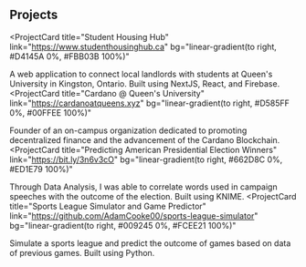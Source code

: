 ## Projects

<ProjectCard
  title="Student Housing Hub"
  link="https://www.studenthousinghub.ca"
  bg="linear-gradient(to right, #D4145A 0%, #FBB03B 100%)"
>
  A web application to connect local landlords with students at Queen's
  University in Kingston, Ontario. Built using NextJS, React, and Firebase.
</ProjectCard>
<ProjectCard
  title="Cardano @ Queen's University"
  link="https://cardanoatqueens.xyz"
  bg="linear-gradient(to right, #D585FF 0%, #00FFEE 100%)"
>
  Founder of an on-campus organization dedicated to promoting decentralized
  finance and the advancement of the Cardano Blockchain.
</ProjectCard>
<ProjectCard
  title="Predicting American Presidential Election Winners"
  link="https://bit.ly/3n6v3cO"
  bg="linear-gradient(to right, #662D8C 0%, #ED1E79 100%)"
>
  Through Data Analysis, I was able to correlate words used in campaign speeches
  with the outcome of the election. Built using KNIME.
</ProjectCard>
<ProjectCard
  title="Sports League Simulator and Game Predictor"
  link="https://github.com/AdamCooke00/sports-league-simulator"
  bg="linear-gradient(to right, #009245 0%, #FCEE21 100%)"
>
  Simulate a sports league and predict the outcome of games based on data of
  previous games. Built using Python.
</ProjectCard>
